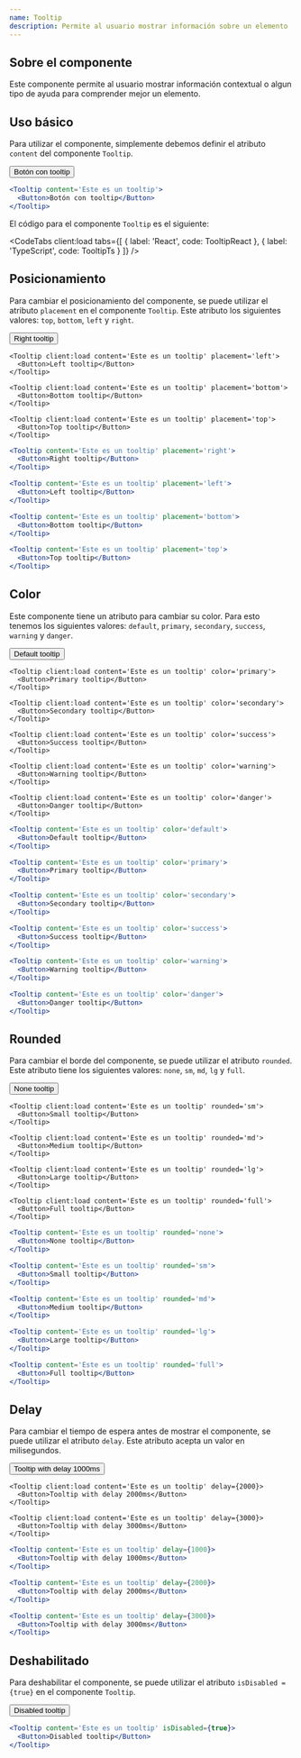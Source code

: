 ```yaml
---
name: Tooltip
description: Permite al usuario mostrar información sobre un elemento
---
```



## Sobre el componente

Este componente permite al usuario mostrar información contextual o algun tipo de ayuda para comprender mejor un elemento.

## Uso básico

Para utilizar el componente, simplemente debemos definir el atributo `content` del componente `Tooltip`.

<Preview>
  <div class='flex items-center justify-center gap-x-2 w-full m-auto'>
    <Tooltip client:load content='Este es un tooltip'>
      <Button>Botón con tooltip</Button>
    </Tooltip>
  </div>
</Preview>

<CodeBlock client:load>

```jsx
<Tooltip content='Este es un tooltip'>
  <Button>Botón con tooltip</Button>
</Tooltip>
```

</CodeBlock>

El código para el componente `Tooltip` es el siguiente:

<CodeTabs
  client:load
  tabs={[
    { label: 'React', code: TooltipReact },
    { label: 'TypeScript', code: TooltipTs }
  ]}
/>

## Posicionamiento

Para cambiar el posicionamiento del componente, se puede utilizar el atributo `placement` en el componente `Tooltip`. Este atributo los siguientes valores: `top`, `bottom`, `left` y `right`.

<Preview>
  <div class='flex flex-col items-center justify-center gap-4 w-full m-auto'>
    <Tooltip client:load content='Este es un tooltip' placement='right'>
      <Button>Right tooltip</Button>
    </Tooltip>

    <Tooltip client:load content='Este es un tooltip' placement='left'>
      <Button>Left tooltip</Button>
    </Tooltip>

    <Tooltip client:load content='Este es un tooltip' placement='bottom'>
      <Button>Bottom tooltip</Button>
    </Tooltip>

    <Tooltip client:load content='Este es un tooltip' placement='top'>
      <Button>Top tooltip</Button>
    </Tooltip>

  </div>
</Preview>

<CodeBlock client:load>

```jsx
<Tooltip content='Este es un tooltip' placement='right'>
  <Button>Right tooltip</Button>
</Tooltip>

<Tooltip content='Este es un tooltip' placement='left'>
  <Button>Left tooltip</Button>
</Tooltip>

<Tooltip content='Este es un tooltip' placement='bottom'>
  <Button>Bottom tooltip</Button>
</Tooltip>

<Tooltip content='Este es un tooltip' placement='top'>
  <Button>Top tooltip</Button>
</Tooltip>
```

</CodeBlock>

## Color

Este componente tiene un atributo para cambiar su color. Para esto tenemos los siguientes valores: `default`, `primary`, `secondary`, `success`, `warning` y `danger`.

<Preview>
  <div class='flex flex-col items-center justify-center gap-4 w-full m-auto'>
    <Tooltip client:load content='Este es un tooltip' color='default'>
      <Button>Default tooltip</Button>
    </Tooltip>

    <Tooltip client:load content='Este es un tooltip' color='primary'>
      <Button>Primary tooltip</Button>
    </Tooltip>

    <Tooltip client:load content='Este es un tooltip' color='secondary'>
      <Button>Secondary tooltip</Button>
    </Tooltip>

    <Tooltip client:load content='Este es un tooltip' color='success'>
      <Button>Success tooltip</Button>
    </Tooltip>

    <Tooltip client:load content='Este es un tooltip' color='warning'>
      <Button>Warning tooltip</Button>
    </Tooltip>

    <Tooltip client:load content='Este es un tooltip' color='danger'>
      <Button>Danger tooltip</Button>
    </Tooltip>

  </div>
</Preview>

<CodeBlock client:load>

```jsx
<Tooltip content='Este es un tooltip' color='default'>
  <Button>Default tooltip</Button>
</Tooltip>

<Tooltip content='Este es un tooltip' color='primary'>
  <Button>Primary tooltip</Button>
</Tooltip>

<Tooltip content='Este es un tooltip' color='secondary'>
  <Button>Secondary tooltip</Button>
</Tooltip>

<Tooltip content='Este es un tooltip' color='success'>
  <Button>Success tooltip</Button>
</Tooltip>

<Tooltip content='Este es un tooltip' color='warning'>
  <Button>Warning tooltip</Button>
</Tooltip>

<Tooltip content='Este es un tooltip' color='danger'>
  <Button>Danger tooltip</Button>
</Tooltip>
```

</CodeBlock>

## Rounded

Para cambiar el borde del componente, se puede utilizar el atributo `rounded`. Este atributo tiene los siguientes valores: `none`, `sm`, `md`, `lg` y `full`.

<Preview>
  <div class='flex flex-col items-center justify-center gap-4 w-full m-auto'>
    <Tooltip client:load content='Este es un tooltip' rounded='none'>
      <Button>None tooltip</Button>
    </Tooltip>

    <Tooltip client:load content='Este es un tooltip' rounded='sm'>
      <Button>Small tooltip</Button>
    </Tooltip>

    <Tooltip client:load content='Este es un tooltip' rounded='md'>
      <Button>Medium tooltip</Button>
    </Tooltip>

    <Tooltip client:load content='Este es un tooltip' rounded='lg'>
      <Button>Large tooltip</Button>
    </Tooltip>

    <Tooltip client:load content='Este es un tooltip' rounded='full'>
      <Button>Full tooltip</Button>
    </Tooltip>

  </div>
</Preview>

<CodeBlock client:load>

```jsx
<Tooltip content='Este es un tooltip' rounded='none'>
  <Button>None tooltip</Button>
</Tooltip>

<Tooltip content='Este es un tooltip' rounded='sm'>
  <Button>Small tooltip</Button>
</Tooltip>

<Tooltip content='Este es un tooltip' rounded='md'>
  <Button>Medium tooltip</Button>
</Tooltip>

<Tooltip content='Este es un tooltip' rounded='lg'>
  <Button>Large tooltip</Button>
</Tooltip>

<Tooltip content='Este es un tooltip' rounded='full'>
  <Button>Full tooltip</Button>
</Tooltip>
```

</CodeBlock>

## Delay

Para cambiar el tiempo de espera antes de mostrar el componente, se puede utilizar el atributo `delay`. Este atributo acepta un valor en milisegundos.

<Preview>
  <div class='flex flex-col items-center justify-center gap-4 w-full m-auto'>
    <Tooltip client:load content='Este es un tooltip' delay={1000}>
      <Button>Tooltip with delay 1000ms</Button>
    </Tooltip>

    <Tooltip client:load content='Este es un tooltip' delay={2000}>
      <Button>Tooltip with delay 2000ms</Button>
    </Tooltip>

    <Tooltip client:load content='Este es un tooltip' delay={3000}>
      <Button>Tooltip with delay 3000ms</Button>
    </Tooltip>

  </div>
</Preview>

<CodeBlock client:load>

```jsx
<Tooltip content='Este es un tooltip' delay={1000}>
  <Button>Tooltip with delay 1000ms</Button>
</Tooltip>

<Tooltip content='Este es un tooltip' delay={2000}>
  <Button>Tooltip with delay 2000ms</Button>
</Tooltip>

<Tooltip content='Este es un tooltip' delay={3000}>
  <Button>Tooltip with delay 3000ms</Button>
</Tooltip>
```

</CodeBlock>

## Deshabilitado

Para deshabilitar el componente, se puede utilizar el atributo `isDisabled = {true}` en el componente `Tooltip`.

<Preview>
  <div class='flex flex-col items-center justify-center gap-4 w-full m-auto'>
    <Tooltip client:load content='Este es un tooltip' isDisabled={true}>
      <Button>Disabled tooltip</Button>
    </Tooltip>
  </div>
</Preview>

<CodeBlock client:load>

```jsx
<Tooltip content='Este es un tooltip' isDisabled={true}>
  <Button>Disabled tooltip</Button>
</Tooltip>
```

</CodeBlock>
